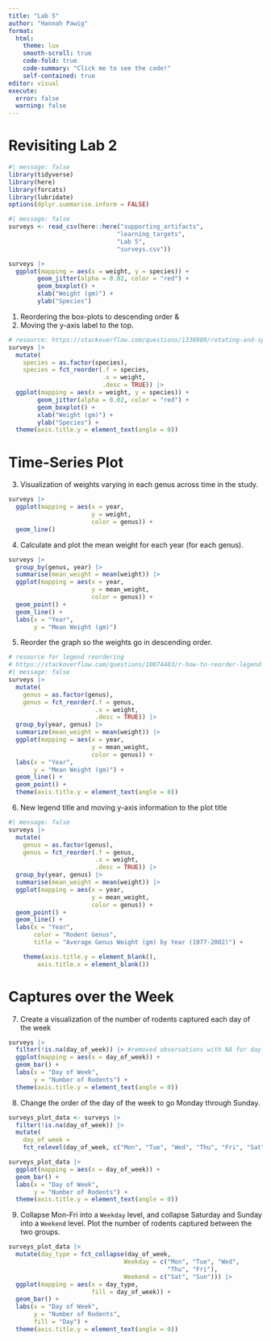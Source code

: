 ```yaml
---
title: "Lab 5"
author: "Hannah Pawig"
format:
  html: 
    theme: lux
    smooth-scroll: true
    code-fold: true
    code-summary: "Click me to see the code!"
    self-contained: true
editor: visual
execute:
  error: false
  warning: false
---
```


# Revisiting Lab 2

```r
#| message: false
library(tidyverse)
library(here)
library(forcats)
library(lubridate)
options(dplyr.summarise.inform = FALSE)
```

```r
#| message: false
surveys <- read_csv(here::here("supporting_artifacts",
                              "learning_targets",
                              "Lab 5",
                              "surveys.csv"))
```

```r

surveys |>
  ggplot(mapping = aes(x = weight, y = species)) +
        geom_jitter(alpha = 0.02, color = "red") +
        geom_boxplot() +
        xlab("Weight (gm)") +
        ylab("Species")
```

1.  Reordering the box-plots to descending order &
2.  Moving the y-axis label to the top.

```r
# resource: https://stackoverflow.com/questions/1330989/rotating-and-spacing-axis-labels-in-ggplot2
surveys |>
  mutate(
    species = as.factor(species),
    species = fct_reorder(.f = species, 
                          .x = weight, 
                          .desc = TRUE)) |>
  ggplot(mapping = aes(x = weight, y = species)) +
        geom_jitter(alpha = 0.02, color = "red") +
        geom_boxplot() +
        xlab("Weight (gm)") +
        ylab("Species") +
  theme(axis.title.y = element_text(angle = 0))
```

# Time-Series Plot

3.  Visualization of weights varying in each genus across time in the study.

```r
surveys |>
  ggplot(mapping = aes(x = year,
                       y = weight,
                       color = genus)) +
  geom_line()
```

4.  Calculate and plot the mean weight for each year (for each genus).

```r
surveys |>
  group_by(genus, year) |>
  summarise(mean_weight = mean(weight)) |>
  ggplot(mapping = aes(x = year,
                       y = mean_weight,
                       color = genus)) +
  geom_point() +
  geom_line() +
  labs(x = "Year",
       y = "Mean Weight (gm)")
```

5.  Reorder the graph so the weights go in descending order.

```r
# resource for legend reordering
# https://stackoverflow.com/questions/10074483/r-how-to-reorder-legend-key-in-ggplot2-line-plot-to-match-the-final-values-in-e
#| message: false
surveys |>
  mutate(
    genus = as.factor(genus),
    genus = fct_reorder(.f = genus,
                        .x = weight,
                        .desc = TRUE)) |>
  group_by(year, genus) |>
  summarize(mean_weight = mean(weight)) |>
  ggplot(mapping = aes(x = year,
                       y = mean_weight,
                       color = genus)) +
  labs(x = "Year",
       y = "Mean Weight (gm)") +
  geom_line() +
  geom_point() +
  theme(axis.title.y = element_text(angle = 0))
```

6.  New legend title and moving y-axis information to the plot title

```r
#| message: false
surveys |>
  mutate(
    genus = as.factor(genus),
    genus = fct_reorder(.f = genus,
                        .x = weight,
                        .desc = TRUE)) |>
  group_by(year, genus) |>
  summarise(mean_weight = mean(weight)) |>
  ggplot(mapping = aes(x = year,
                       y = mean_weight,
                       color = genus)) +
  geom_point() +
  geom_line() +
  labs(x = "Year",
       color = "Rodent Genus",
       title = "Average Genus Weight (gm) by Year (1977-2002)") +

    theme(axis.title.y = element_blank(),
        axis.title.x = element_blank())
```

# Captures over the Week

7.  Create a visualization of the number of rodents captured each day of the week

```r
surveys |>
  filter(!is.na(day_of_week)) |> #removed observations with NA for day of week
  ggplot(mapping = aes(x = day_of_week)) +
  geom_bar() +
  labs(x = "Day of Week",
       y = "Number of Rodents") +
  theme(axis.title.y = element_text(angle = 0))

```

8.  Change the order of the day of the week to go Monday through Sunday.

```r
surveys_plot_data <- surveys |>
  filter(!is.na(day_of_week)) |>
  mutate(
    day_of_week = 
    fct_relevel(day_of_week, c("Mon", "Tue", "Wed", "Thu", "Fri", "Sat", "Sun")))

surveys_plot_data |>
  ggplot(mapping = aes(x = day_of_week)) +
  geom_bar() +
  labs(x = "Day of Week",
       y = "Number of Rodents") +
  theme(axis.title.y = element_text(angle = 0))
```

9.  Collapse Mon-Fri into a `Weekday` level, and collapse Saturday and Sunday into a `Weekend` level. Plot the number of rodents captured between the two groups.

```r
surveys_plot_data |>
  mutate(day_type = fct_collapse(day_of_week,
                                Weekday = c("Mon", "Tue", "Wed",
                                            "Thu", "Fri"),
                                Weekend = c("Sat", "Sun"))) |>
  ggplot(mapping = aes(x = day_type,
                       fill = day_of_week)) +
  geom_bar() +
  labs(x = "Day of Week",
       y = "Number of Rodents",
       fill = "Day") +
  theme(axis.title.y = element_text(angle = 0))
```

